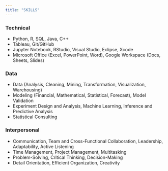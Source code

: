 ```yaml
---
title: "SKILLS"
---
```

### Technical
- Python, R, SQL, Java, C++
- Tableau, Git/GitHub
- Jupyter Notebook, RStudio, Visual Studio, Eclipse, Xcode
- Microsoft Office (Excel, PowerPoint, Word), Google Workspace (Docs, Sheets, Slides)

### Data
- Data (Analysis, Cleaning, Mining, Transformation, Visualization, Warehousing)
- Modeling (Financial, Mathematical, Statistical, Forecast), Model Validation
- Experiment Design and Analysis, Machine Learning, Inference and Predictive Analysis
- Statistical Consulting

### Interpersonal
- Communication, Team and Cross-Functional Collaboration, Leadership, Adaptability, Active Listening
- Time Management, Project Management, Multitasking
- Problem-Solving, Critical Thinking, Decision-Making
- Detail Orientation, Efficient Organization, Creativity